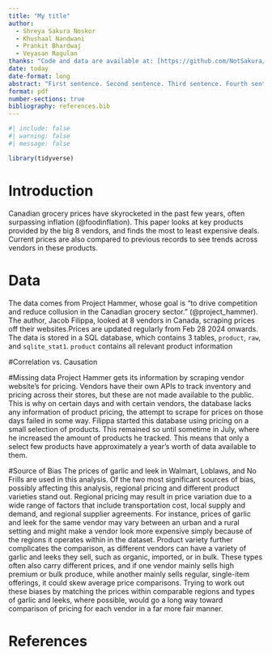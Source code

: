 ```yaml
---
title: "My title"
author: 
  - Shreya Sakura Noskor
  - Khushaal Nandwani
  - Prankit Bhardwaj
  - Veyasan Ragulan
thanks: "Code and data are available at: [https://github.com/NotSakura/ProjectHammerExcer.git](https://github.com/NotSakura/ProjectHammerExcer.git)."
date: today
date-format: long
abstract: "First sentence. Second sentence. Third sentence. Fourth sentence."
format: pdf
number-sections: true
bibliography: references.bib
---
```


```r
#| include: false
#| warning: false
#| message: false

library(tidyverse)

```


# Introduction

Canadian grocery prices have skyrocketed in the past few years, often surpassing inflation (@foodinflation). This paper looks at key products provided by the big 8 vendors, and finds the most to least expensive deals. Current prices are also compared to previous records to see trends across vendors in these products.

# Data

The data comes from Project Hammer, whose goal is "to drive competition and reduce collusion in the Canadian grocery sector." (\@project_hammer). The author, Jacob Filippa, looked at 8 vendors in Canada, scraping prices off their websites.Prices are updated regularly from Feb 28 2024 onwards. The data is stored in a SQL database, which contains 3 tables, `product`, `raw`, and `sqlite_stat1`. `product` contains all relevant product information



#Correlation vs. Causation



#Missing data
Project Hammer gets its information by scraping vendor website's for pricing. Vendors have their own APIs to track inventory and pricing across their stores, but these are not made available to the public. This is why on certain days and with certain vendors, the database lacks any information of product pricing, the attempt to scrape for prices on those days failed in some way. Filippa started this database using pricing on a small selection of products. This remained so until sometime in July, where he increased the amount of products he tracked. This means that only a select few products have approximately a year's worth of data available to them. 


#Source of Bias
The prices of garlic and leek in Walmart, Loblaws, and No Frills are used in this analysis. Of the two most significant sources of bias, possibly affecting this analysis, regional pricing and different product varieties stand out. Regional pricing may result in price variation due to a wide range of factors that include transportation cost, local supply and demand, and regional supplier agreements. For instance, prices of garlic and leek for the same vendor may vary between an urban and a rural setting and might make a vendor look more expensive simply because of the regions it operates within in the dataset. Product variety further complicates the comparison, as different vendors can have a variety of garlic and leeks they sell, such as organic, imported, or in bulk. These types often also carry different prices, and if one vendor mainly sells high premium or bulk produce, while another mainly sells regular, single-item offerings, it could skew average price comparisons. Trying to work out these biases by matching the prices within comparable regions and types of garlic and leeks, where possible, would go a long way toward comparison of pricing for each vendor in a far more fair manner.





\newpage


# References


